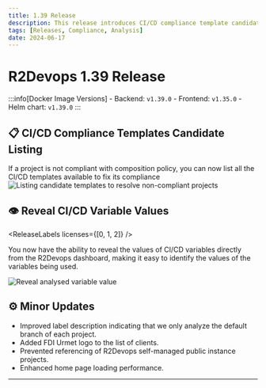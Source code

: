 ```yaml
---
title: 1.39 Release
description: This release introduces CI/CD compliance template candidate listings and ability to reveal CI/CD variables.
tags: [Releases, Compliance, Analysis]
date: 2024-06-17
---
```


# R2Devops 1.39 Release


:::info[Docker Image Versions]
    - Backend: `v1.39.0`
    - Frontend: `v1.35.0`
    - Helm chart: `v1.39.0`
:::

<!-- truncate -->

## 📋 CI/CD Compliance Templates Candidate Listing

<ReleaseLabels licenses={[2]} selfManagedOnly />

If a project is not compliant with composition policy, you can now list all the CI/CD templates available to fix its compliance
![Listing candidate templates to resolve non-compliant projects](./compliance_remediation_listing.gif)

## 👁️ Reveal CI/CD Variable Values

<ReleaseLabels licenses={[0, 1, 2]} />

You now have the ability to reveal the values of CI/CD variables directly from the R2Devops dashboard, making it easy to identify the values of the variables being used.

![Reveal analysed variable value](./reveal_variable_value.gif)

## ⚙️ Minor Updates

- Improved label description indicating that we only analyze the default branch of each project.
- Added FDI Urmet logo to the list of clients.
- Prevented referencing of R2Devops self-managed public instance projects.
- Enhanced home page loading performance.

-----

<ReleaseBottomButton />